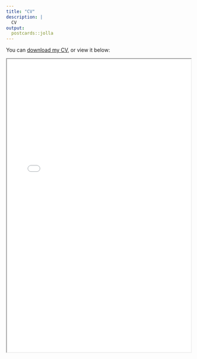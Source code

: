 ```yaml
---
title: "CV"
description: |
  CV
output:
  postcards::jolla
---
```


You can [download my CV](CV.pdf), or view it below:

<iframe src="docs/cv.pdf" width="100%" height="800px">
    This browser does not support PDFs. Please download the PDF to view it: 
    <a href="CV.pdf">Download CV</a>.
</iframe>